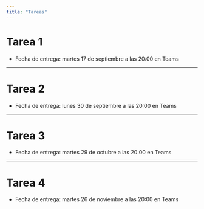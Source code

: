 ```yaml
---
title: "Tareas"
---
```


# Tarea 1

- Fecha de entrega: martes 17 de septiembre a las 20:00 en Teams

---

# Tarea 2

- Fecha de entrega: lunes 30 de septiembre a las 20:00 en Teams

---

# Tarea 3

- Fecha de entrega: martes 29 de octubre a las 20:00 en Teams

---

# Tarea 4

- Fecha de entrega: martes 26 de noviembre a las 20:00 en Teams

